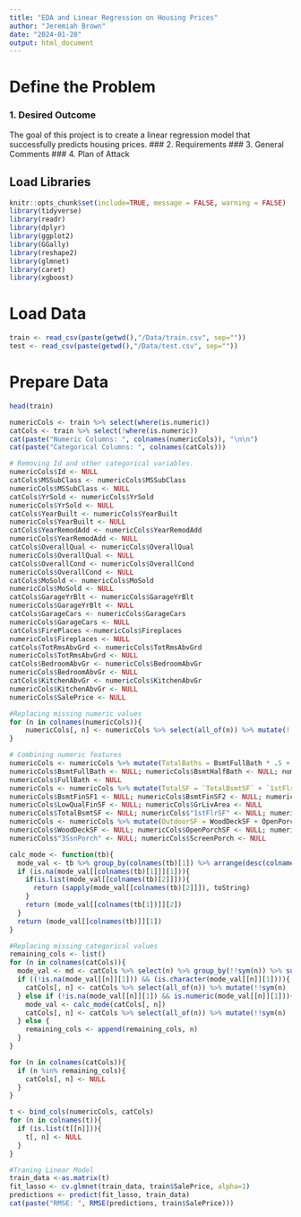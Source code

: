 ```yaml
---
title: "EDA and Linear Regression on Housing Prices"
author: "Jeremiah Brown"
date: "2024-01-20"
output: html_document
---
```


# Define the Problem
### 1. Desired Outcome
The goal of this project is to create a linear regression model that successfully predicts housing prices. 
### 2. Requirements
### 3. General Comments
### 4. Plan of Attack 

## Load Libraries 
```r
knitr::opts_chunk$set(include=TRUE, message = FALSE, warning = FALSE)
library(tidyverse)
library(readr)
library(dplyr)
library(ggplot2)
library(GGally)
library(reshape2)
library(glmnet)
library(caret)
library(xgboost)
```


# Load Data

```r
train <- read_csv(paste(getwd(),"/Data/train.csv", sep=""))
test <- read_csv(paste(getwd(),"/Data/test.csv", sep=""))
```

# Prepare Data

```r
head(train)
```
```r
numericCols <- train %>% select(where(is.numeric))
catCols <- train %>% select(!where(is.numeric))
cat(paste("Numeric Columns: ", colnames(numericCols)), "\n\n")
cat(paste("Categorical Columns: ", colnames(catCols)))
```


```r
# Removing Id and other categorical variables.
numericCols$Id <- NULL
catCols$MSSubClass <- numericCols$MSSubClass
numericCols$MSSubClass <- NULL
catCols$YrSold <- numericCols$YrSold
numericCols$YrSold <- NULL
catCols$YearBuilt <- numericCols$YearBuilt
numericCols$YearBuilt <- NULL
catCols$YearRemodAdd <- numericCols$YearRemodAdd
numericCols$YearRemodAdd <- NULL
catCols$OverallQual <- numericCols$OverallQual
numericCols$OverallQual <- NULL
catCols$OverallCond <- numericCols$OverallCond
numericCols$OverallCond <- NULL
catCols$MoSold <- numericCols$MoSold
numericCols$MoSold <- NULL
catCols$GarageYrBlt <- numericCols$GarageYrBlt
numericCols$GarageYrBlt <- NULL
catCols$GarageCars <- numericCols$GarageCars
numericCols$GarageCars <- NULL
catCols$FirePlaces <-numericCols$Fireplaces
numericCols$Fireplaces <- NULL
catCols$TotRmsAbvGrd <- numericCols$TotRmsAbvGrd
numericCols$TotRmsAbvGrd <- NULL
catCols$BedroomAbvGr <- numericCols$BedroomAbvGr
numericCols$BedroomAbvGr <- NULL
catCols$KitchenAbvGr <- numericCols$KitchenAbvGr
numericCols$KitchenAbvGr <- NULL
numericCols$SalePrice <- NULL
```

```r
#Replacing missing numeric values
for (n in colnames(numericCols)){
    numericCols[, n] <- numericCols %>% select(all_of(n)) %>% mutate(!!sym(n) := ifelse(is.na(!!sym(n)), median(!!sym(n), na.rm = TRUE), !!sym(n)))
}
```

```r
# Combining numeric features
numericCols <- numericCols %>% mutate(TotalBaths = BsmtFullBath * .5 + HalfBath * .5 + BsmtFullBath + FullBath)
numericCols$BsmtFullBath <- NULL; numericCols$BsmtHalfBath <- NULL; numericCols$HalfBath <- NULL; 
numericCols$FullBath <- NULL
numericCols <- numericCols %>% mutate(TotalSF = `TotalBsmtSF` + `1stFlrSF` + `2ndFlrSF` + GrLivArea + LowQualFinSF)
numericCols$BsmtFinSF1 <- NULL; numericCols$BsmtFinSF2 <- NULL; numericCols$BsmtUnfSF <- NULL; 
numericCols$LowQualFinSF <- NULL; numericCols$GrLivArea <- NULL
numericCols$TotalBsmtSF <- NULL; numericCols$"1stFlrSF" <- NULL; numericCols$"2ndFlrSF" <- NULL
numericCols <- numericCols %>% mutate(OutdoorSF = WoodDeckSF + OpenPorchSF + EnclosedPorch + `3SsnPorch` + ScreenPorch)
numericCols$WoodDeckSF <- NULL; numericCols$OpenPorchSF <- NULL; numericCols$EnclosedPorch <- NULL
numericCols$"3SsnPorch" <- NULL; numericCols$ScreenPorch <- NULL
```

```r
calc_mode <- function(tb){
  mode_val <- tb %>% group_by(colnames(tb)[1]) %>% arrange(desc(colnames(tb)[1]))
  if (is.na(mode_val[[colnames(tb)[1]]][1])){
    if(is.list(mode_val[[colnames(tb)[2]]])){
      return (sapply(mode_val[[colnames(tb)[2]]]), toString)
    }
    return (mode_val[[colnames(tb[1])]][2])
  } 
  return (mode_val[[colnames(tb)]][1])
}

```

```r
#Replacing missing categorical values
remaining_cols <- list()
for (n in colnames(catCols)){
  mode_val <- md <- catCols %>% select(n) %>% group_by(!!sym(n)) %>% summarize(count = n()) %>% arrange(desc(count)) %>% select(n)
  if ((!is.na(mode_val[[n]][1])) && (is.character(mode_val[[n]][1]))){
    catCols[, n] <- catCols %>% select(all_of(n)) %>% mutate(!!sym(n) := ifelse(is.na(!!sym(n)), mode_val, !!sym(n)))
  } else if (!is.na(mode_val[[n]][1]) && is.numeric(mode_val[[n]][1])){
    mode_val <- calc_mode(catCols[, n])
    catCols[, n] <- catCols %>% select(all_of(n)) %>% mutate(!!sym(n) := ifelse(is.na(!!sym(n)), mode_val, !!sym(n)))
  } else {
    remaining_cols <- append(remaining_cols, n)
  }
}

for (n in colnames(catCols)){
  if (n %in% remaining_cols){
    catCols[, n] <- NULL
  }
}
```

```r
t <- bind_cols(numericCols, catCols)
for (n in colnames(t)){
  if (is.list(t[[n]])){
    t[, n] <- NULL
  }
}

```

```r
#Traning Linear Model
train_data <-as.matrix(t)
fit_lasso <- cv.glmnet(train_data, train$SalePrice, alpha=1)
predictions <- predict(fit_lasso, train_data)
cat(paste("RMSE: ", RMSE(predictions, train$SalePrice)))

```


